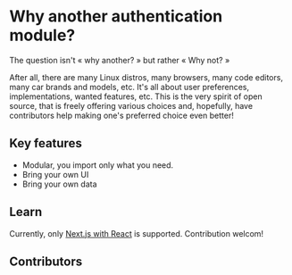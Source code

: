 
# Why another authentication module?

The question isn't &laquo;&nbsp;why another?&nbsp;&raquo; but rather &laquo;&nbsp;Why not?&nbsp;&raquo;

After all, there are many Linux distros, many browsers, many code editors, many car brands and models, etc. It's all about user preferences, implementations, wanted features, etc. This is the very spirit of open source, that is freely offering various choices and, hopefully, have contributors help making one's preferred choice even better!

## Key features

- Modular, you import only what you need.
- Bring your own UI
- Bring your own data

## Learn

Currently, only [Next.js with React](https://vercel.com/) is supported. Contribution welcom!

## Contributors

<Contributors />

<BottomNavigation nextLink="/foo-auth/learn" nextLabel="Learn" />
